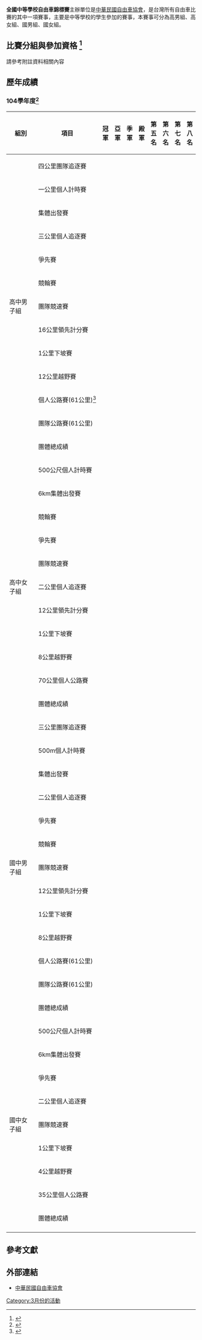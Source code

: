 
{{Notability Unreferenced |time=2021-01-19T23:44:27+00:00}}
{{Expand list}}
{{Infobox Sports league
| title          = 全國中等學校自由車錦標賽
| current_season = 108全國中等學校自由車錦標賽
| logo           = 
| pixels         = 
| caption        = 
| Formerly       = 
| sport          = [[自由車|自由車]]
| founded        = 
| fame           = 
| motto          = 
| inaugural      = 
| teams          = 
| country        = {{TWN}}
| continent      = [[中華民國自由車協會|中華民國自由車協會]]
| champion       = '''男:'''  '''女:'''
| most_champs    = '''男:'''<br /> '''女:'''
| qualification  = 
| folded         = 
| website        = [https://cycling.org.tw/ 中華民國自由車協會]
| singles        = 
| ceo            = 
| Director       = 
| TV             = 網路轉播
| related_comps  = 
| Founder        = 
}}

'''全國中等學校自由車錦標賽'''主辦單位是[[中華民國自由車協會|中華民國自由車協會]]，是台灣所有自由車比賽的其中一項賽事，主要是中等學校的學生參加的賽事，本賽事可分為高男組、高女組、國男組、國女組。

== 比賽分組與參加資格 <ref>{{Cite web |url=https://cycling.org.tw/2020/01/08/%E6%9B%B4%E6%96%B0108%E5%AD%B8%E5%B9%B4%E5%BA%A6%E5%85%A8%E5%9C%8B%E4%B8%AD%E7%AD%89%E5%AD%B8%E6%A0%A1%E8%87%AA%E7%94%B1%E8%BB%8A%E9%8C%A6%E6%A8%99%E8%B3%BD%E3%80%8A%E7%AB%B6%E8%B3%BD%E8%A6%8F/ |title=108全國中等學校自由車錦標賽 |access-date=2020-01-08 |archive-date=2020-11-28 |archive-url=https://web.archive.org/web/20201128193614/https://cycling.org.tw/2020/01/08/%e6%9b%b4%e6%96%b0108%e5%ad%b8%e5%b9%b4%e5%ba%a6%e5%85%a8%e5%9c%8b%e4%b8%ad%e7%ad%89%e5%ad%b8%e6%a0%a1%e8%87%aa%e7%94%b1%e8%bb%8a%e9%8c%a6%e6%a8%99%e8%b3%bd%e3%80%8a%e7%ab%b6%e8%b3%bd%e8%a6%8f/ }}</ref>==

請參考附註資料相關內容

== 歷年成績 ==

=== 104學年度<ref>{{Cite web |url=https://cycling.org.tw/2016/04/21/104%E5%AD%B8%E5%B9%B4%E5%BA%A6%E5%85%A8%E5%9C%8B%E4%B8%AD%E7%AD%89%E5%AD%B8%E6%A0%A1%E8%87%AA%E7%94%B1%E8%BB%8A%E9%8C%A6%E6%A8%99%E8%B3%BD%E5%90%84%E7%B5%84%E6%88%90%E7%B8%BE%E5%85%AC%E5%91%8A/ |title=104學年度全國中等學校自由車錦標賽各組成績公告及成績總表 |access-date=2021-03-09 |archive-date=2021-01-17 |archive-url=https://web.archive.org/web/20210117120731/https://cycling.org.tw/2016/04/21/104%E5%AD%B8%E5%B9%B4%E5%BA%A6%E5%85%A8%E5%9C%8B%E4%B8%AD%E7%AD%89%E5%AD%B8%E6%A0%A1%E8%87%AA%E7%94%B1%E8%BB%8A%E9%8C%A6%E6%A8%99%E8%B3%BD%E5%90%84%E7%B5%84%E6%88%90%E7%B8%BE%E5%85%AC%E5%91%8A/ }}</ref> ===

{| class=wikitable 
|-  
!width=3%|組別
!width=8%|項目
!width=10%|冠軍
!width=10%|亞軍
!width=10%|季軍
!width=10%|殿軍
!width=10%|第五名
!width=10%|第六名
!width=10%|第七名
!width=10%|第八名
|-
|rowspan=13|高中男子組
|四公里團隊追逐賽||||||||||||||||
|-
|一公里個人計時賽||||||||||||||||
|-
|集體出發賽||||||||||||||||
|-
|三公里個人追逐賽||||||||||||||||
|-
|爭先賽||||||||||||||||
|-
|競輪賽||||||||||||||||
|-
|團隊競速賽||||||||||||||||
|-
|16公里領先計分賽||||||||||||||||
|-
|1公里下坡賽||||||||||||||||
|-
|12公里越野賽||||||||||||||||
|-
|個人公路賽(61公里)<ref>{{cite news |author1=體育中心 |url=https://tw.appledaily.com/sports/20190306/A2VSB22UMKDXZIDWUU2S4MN7DU/ |title=全國中等學校自由車公路賽　高男蘇宇銘、高女賴慈慧奪冠 |work=蘋果日報 |accessdate=2021-03-09 |date=2019-03-06 |7= |archive-date=2021-06-22 |archive-url=https://web.archive.org/web/20210622042435/https://tw.appledaily.com/sports/20190306/A2VSB22UMKDXZIDWUU2S4MN7DU/ }}</ref>||||||||||||||||
|-
|團隊公路賽(61公里)||||||||||||||||
|-
|團體總成績||||||||||||||||
|-
|rowspan=11|高中女子組
|500公尺個人計時賽||||||||||||||||
|-
|6km集體出發賽||||||||||||||||
|-
|競輪賽||||||||||||||||
|-
|爭先賽||||||||||||||||
|-
|團隊競速賽||||||||||||||||
|-
|二公里個人追逐賽||||||||||||||||
|-
|12公里領先計分賽||||||||||||||||
|-
|1公里下坡賽||||||||||||||||
|-
|8公里越野賽||||||||||||||||
|-
|70公里個人公路賽||||||||||||||||
|-
|團體總成績||||||||||||||||
|-
|rowspan=13|國中男子組
|三公里團隊追逐賽||||||||||||||||
|-
|500m個人計時賽||||||||||||||||
|-
|集體出發賽||||||||||||||||
|-
|二公里個人追逐賽||||||||||||||||
|-
|爭先賽||||||||||||||||
|-
|競輪賽||||||||||||||||
|-
|團隊競速賽||||||||||||||||
|-
|12公里領先計分賽||||||||||||||||
|-
|1公里下坡賽||||||||||||||||
|-
|8公里越野賽||||||||||||||||
|-
|個人公路賽(61公里)||||||||||||||||
|-
|團隊公路賽(61公里)||||||||||||||||
|-
|團體總成績||||||||||||||||
|-
|rowspan=9|國中女子組
|500公尺個人計時賽||||||||||||||||
|-
|6km集體出發賽||||||||||||||||
|-
|爭先賽||||||||||||||||
|-
|二公里個人追逐賽||||||||||||||||
|-
|團隊競速賽||||||||||||||||
|-
|1公里下坡賽||||||||||||||||
|-
|4公里越野賽||||||||||||||||
|-
|35公里個人公路賽||||||||||||||||
|-
|團體總成績||||||||||||||||
|-
|}

==參考文獻==
{{reflist}}

==外部連結==
*[https://cycling.org.tw/ 中華民國自由車協會] {{Wayback|url=https://cycling.org.tw/ |date=20171214181536 }}

[[Category:3月份的活動|Category:3月份的活動]]